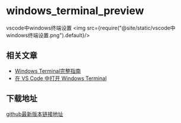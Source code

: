 # windows_terminal_preview

vscode中windows终端设置
<img src={require("@site/static/vscode中windows终端设置.png").default}/>

## 相关文章
* [Windows Terminal完整指南](https://zhuanlan.zhihu.com/p/272082726)
* [在 VS Code 中打开 Windows Terminal](https://zhuanlan.zhihu.com/p/392287986)

## 下载地址
[github最新版本链接地址](https://github.com/microsoft/terminal/releases/tag/v1.11.2921.0)